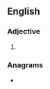 ==English==

===Adjective===
{{head|en|adjective comparative form}}

# {{en-comparative of|subtle}}

===Anagrams===
* {{anagrams|en|a=belrstu|Struble|bluster|brustle|bustler|butlers|turbels}}